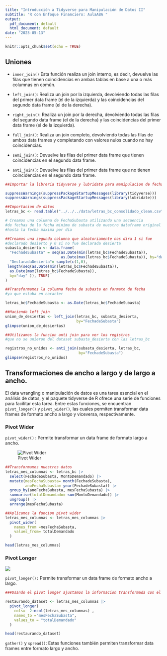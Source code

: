 ```yaml
---
title: "Introducción a Tidyverse para Manipulación de Datos II"
subtitle: "R con Enfoque Financiero: AulaABA "
output:
  pdf_document: default
  html_document: default
date: "2023-05-13"
---
```


```r
knitr::opts_chunk$set(echo = TRUE)
```

## Uniones

-   `inner_join()` Esta función realiza un join interno, es decir, devuelve las filas que tienen coincidencias en ambas tablas en base a una o más columnas en común.

-   `left_join()`: Realiza un join por la izquierda, devolviendo todas las filas del primer data frame (el de la izquierda) y las coincidencias del segundo data frame (el de la derecha).

-   `right_join()`: Realiza un join por la derecha, devolviendo todas las filas del segundo data frame (el de la derecha) y las coincidencias del primer data frame (el de la izquierda).

-   `full_join()`: Realiza un join completo, devolviendo todas las filas de ambos data frames y completando con valores nulos cuando no hay coincidencias.

-   `semi_join()`: Devuelve las filas del primer data frame que tienen coincidencias en el segundo data frame.

-   `anti_join()`: Devuelve las filas del primer data frame que no tienen coincidencias en el segundo data frame.

```r
##Importar la libreria tidyverse y lubridate para manipulacion de fechas 

suppressWarnings(suppressPackageStartupMessages(library(tidyverse)))
suppressWarnings(suppressPackageStartupMessages(library(lubridate)))

##Importacion de datos
letras_bc <- read.table("../../../data/letras_bc_consolidado_clean.csv")

# Creamos una columna de FechaSubasta utilizando una secuencia
#de fechas de la fecha minima de subasta de nuestro dataframe original 
#hasta la fecha maxima por dia

##Creamos una segunda columna que aleatoriamente nos dira 1 si fue
#declarado desierto y 0 si no fue declarada desierta
subasta_desierta <- data.frame(
  "FechadeSubasta" = seq(as.Date(min(letras_bc$FechadeSubasta)),
                         as.Date(max(letras_bc$FechadeSubasta)), by="day" ), 
  "DeclaradaDesierta"= sample(c(1,0),
 length(seq(as.Date(min(letras_bc$FechadeSubasta)),
  as.Date(max(letras_bc$FechadeSubasta)),
  by="day" )), TRUE)
)

##Transformamos la columna fecha de subasta en formato de fecha
#ya que estaba en caracter

letras_bc$FechadeSubasta <- as.Date(letras_bc$FechadeSubasta)

##Haciendo left join
union_de_desiertas <- left_join(letras_bc, subasta_desierta,
                                by="FechadeSubasta")
glimpse(union_de_desiertas)

##Utilizamos la funcion anti join para ver los registros
#que no se unieron del dataset subasta_desierta con las letras_bc

registros_no_unidos <- anti_join(subasta_desierta, letras_bc,
                                 by="FechadeSubasta")
glimpse(registros_no_unidos)


```

## Transformaciones de ancho a largo y de largo a ancho.

El data wrangling o manipulación de datos es una tarea esencial en el análisis de datos, y el paquete tidyverse de R ofrece una serie de funciones para facilitar esta tarea. Entre estas funciones, se encuentran `pivot_longer()` y `pivot_wider()`, las cuales permiten transformar data frames de formato ancho a largo y viceversa, respectivamente.

### Pivot Wider

`pivot_wider():` Permite transformar un data frame de formato largo a ancho.

![Pivot Wider](images/pivot_wider_new.png)

```r
##Transformamos nuestros datos
letras_mes_columnas <- letras_bc |>
  select(FechadeSubasta, MontoDemandado) |> 
  mutate(mesFechaSubasta= month(FechadeSubasta), 
         anoFechaSubasta= year(FechadeSubasta)) |>
  group_by(anoFechaSubasta, mesFechaSubasta) |> 
  summarise(totalDemandado= sum(MontoDemandado)) |> 
  ungroup() |> 
  arrange(mesFechaSubasta)

##Aplicamos la funcion pivot wider
letras_mes_columnas <- letras_mes_columnas |> 
  pivot_wider(
    names_from =mesFechaSubasta, 
    values_from= totalDemandado
  )

head(letras_mes_columnas)
```

### Pivot Longer

![](images/pivot_longer_new-01.png)

`pivot_longer():` Permite transformar un data frame de formato ancho a largo.

```r
###Usando el pivot longer ajustamos la informacion transformada con el pivot wider

restaurando_dataset <- letras_mes_columnas |> 
  pivot_longer(
    cols=  2:ncol(letras_mes_columnas) , 
    names_to ="mesFechaSubasta", 
    values_to = "totalDemandado"
  )

head(restaurando_dataset)
```

`gather()` y `spread()`: Estas funciones también permiten transformar data frames entre formato largo y ancho.
